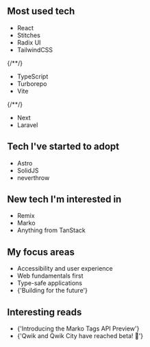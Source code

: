 
## Most used tech

- <OutboundLink href="https://reactjs.org/">React</OutboundLink>
- <OutboundLink href="https://stitches.dev/">Stitches</OutboundLink>
- <OutboundLink href="https://www.radix-ui.com/">Radix UI</OutboundLink>
- <OutboundLink href="https://tailwindcss.com/">TailwindCSS</OutboundLink>

{/**/}

- <OutboundLink href="https://www.typescriptlang.org/">TypeScript</OutboundLink>
- <OutboundLink href="https://turborepo.org/">Turborepo</OutboundLink>
- <OutboundLink href="https://vitejs.dev/">Vite</OutboundLink>

{/**/}

- <OutboundLink href="https://nextjs.org/">Next</OutboundLink>
- <OutboundLink href="https://laravel.com/">Laravel</OutboundLink>

## Tech I've started to adopt

- <OutboundLink href="https://astro.build/">Astro</OutboundLink>
- <OutboundLink href="https://www.solidjs.com/">SolidJS</OutboundLink>
- <OutboundLink href="https://github.com/supermacro/neverthrow/">neverthrow</OutboundLink>

## New tech I'm interested in

- <OutboundLink href="https://remix.run/">Remix</OutboundLink>
- <OutboundLink href="https://markojs.com/">Marko</OutboundLink>
- Anything from <OutboundLink href="https://tanstack.com/">TanStack</OutboundLink>

## My focus areas

- Accessibility and user experience
- Web fundamentals first
- Type-safe applications
- <OutboundLink href="https://frontendmastery.com/posts/building-future-facing-frontend-architectures/">
    {'Building for the future'}
  </OutboundLink>

## Interesting reads

- <OutboundLink href="https://dev.to/ryansolid/introducing-the-marko-tags-api-preview-37o4/">
    {'Introducing the Marko Tags API Preview'}
  </OutboundLink>
- <OutboundLink href="https://www.builder.io/blog/qwik-and-qwik-city-have-reached-beta">
    {'Qwik and Qwik City have reached beta! 🎉'}
  </OutboundLink>
